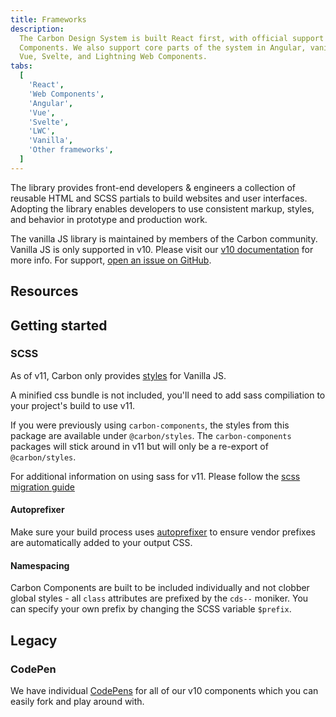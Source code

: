 ```yaml
---
title: Frameworks
description:
  The Carbon Design System is built React first, with official support for Web
  Components. We also support core parts of the system in Angular, vanilla JS,
  Vue, Svelte, and Lightning Web Components.
tabs:
  [
    'React',
    'Web Components',
    'Angular',
    'Vue',
    'Svelte',
    'LWC',
    'Vanilla',
    'Other frameworks',
  ]
---
```


<PageDescription>

The library provides front-end developers & engineers a collection of reusable
HTML and SCSS partials to build websites and user interfaces. Adopting the
library enables developers to use consistent markup, styles, and behavior in
prototype and production work.

</PageDescription>

<InlineNotification>

The vanilla JS library is maintained by members of the Carbon community. Vanilla
JS is only supported in v10. Please visit our
[v10 documentation](https://v10.carbondesignsystem.com/developing/frameworks/vanilla)
for more info. For support,
[open an issue on GitHub](https://github.com/carbon-design-system/carbon/issues/new/choose).

</InlineNotification>

## Resources

<Row className="resource-card-group">
  <Column colMd={4} colLg={4} noGutterSm>
    <ResourceCard
      subTitle="Carbon styles"
      href="https://github.com/carbon-design-system/carbon/tree/main/packages/styles"
    >
      <MdxIcon name="github" />
    </ResourceCard>
  </Column>
</Row>

## Getting started

### SCSS

As of v11, Carbon only provides
[styles](https://github.com/carbon-design-system/carbon/tree/main/packages/styles)
for Vanilla JS.

A minified css bundle is not included, you'll need to add sass compiliation to
your project's build to use v11.

If you were previously using `carbon-components`, the styles from this package
are available under `@carbon/styles`. The `carbon-components` packages will
stick around in v11 but will only be a re-export of `@carbon/styles`.

For additional information on using sass for v11. Please follow the
[scss migration guide](https://carbondesignsystem.com/migrating/guide/develop#step-2:-styles-and-dart-sass)

#### Autoprefixer

Make sure your build process uses
[autoprefixer](https://github.com/postcss/autoprefixer) to ensure vendor
prefixes are automatically added to your output CSS.

#### Namespacing

Carbon Components are built to be included individually and not clobber global
styles - all `class` attributes are prefixed by the `cds--` moniker. You can
specify your own prefix by changing the SCSS variable `$prefix`.

## Legacy

### CodePen

We have individual [CodePens](https://codepen.io/collection/XqRbEz/) for all of
our v10 components which you can easily fork and play around with.
